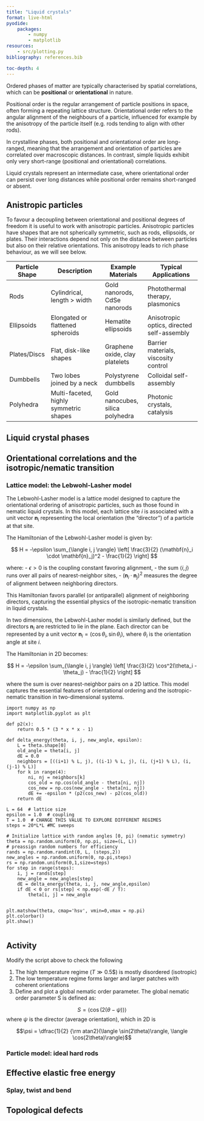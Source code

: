 ```yaml
---
title: "Liquid crystals"
format: live-html
pyodide:
    packages:
        - numpy
        - matplotlib
resources:
    - src/plotting.py
bibliography: references.bib

toc-depth: 4
---
```


Ordered phases of matter are typically characterised by spatial correlations, which can be **positional** or **orientational** in nature. 

Positional order is the regular arrangement of particle positions in space, often forming a repeating lattice structure. Orientational order refers to the angular alignment of the neighbours of a particle, influenced for example by the anisotropy of the particle itself (e.g. rods tending to align with other rods).

In crystalline phases, both positional and orientational order are long-ranged, meaning that the arrangement and orientation of particles are correlated over macroscopic distances. In contrast, simple liquids exhibit only very short-range (positional and orientational) correlations. 

Liquid crystals represent an intermediate case, where orientational order can persist over long distances while positional order remains short-ranged or absent.

## Anistropic particles

To favour a decoupling between orientational and positional degrees of freedom it is useful to work with anisotropic particles. Anisotropic particles have shapes that are not spherically symmetric, such as rods, ellipsoids, or plates. Their interactions depend not only on the distance between particles but also on their relative orientations. This anisotropy leads to rich phase behaviour, as we will see below.

| **Particle Shape** | **Description**                              | **Example Materials**            | **Typical Applications**                   |
| ------------------ | -------------------------------------------- | -------------------------------- | ------------------------------------------ |
| Rods               | Cylindrical, length > width                  | Gold nanorods, CdSe nanorods     | Photothermal therapy, plasmonics           |
| Ellipsoids         | Elongated or flattened spheroids             | Hematite ellipsoids              | Anisotropic optics, directed self-assembly |
| Plates/Discs       | Flat, disk-like shapes                       | Graphene oxide, clay platelets   | Barrier materials, viscosity control       |
| Dumbbells          | Two lobes joined by a neck                   | Polystyrene dumbbells            | Colloidal self-assembly                    |
| Polyhedra          | Multi-faceted, highly symmetric shapes       | Gold nanocubes, silica polyhedra | Photonic crystals, catalysis               |





## Liquid crystal phases



## Orientational correlations and the isotropic/nematic transition


### Lattice model: the Lebwohl-Lasher model

The Lebwohl-Lasher model is a lattice model designed to capture the orientational ordering of anisotropic particles, such as those found in nematic liquid crystals. In this model, each lattice site $i$ is associated with a unit vector $\mathbf{n}_i$ representing the local orientation (the "director") of a particle at that site.

The Hamiltonian of the Lebwohl-Lasher model is given by:

$$
H = -\epsilon \sum_{\langle i, j \rangle} \left[ \frac{3}{2} (\mathbf{n}_i \cdot \mathbf{n}_j)^2 - \frac{1}{2} \right]
$$

where:
- $\epsilon > 0$ is the coupling constant favoring alignment,
- the sum $\langle i, j \rangle$ runs over all pairs of nearest-neighbor sites,
- $(\mathbf{n}_i \cdot \mathbf{n}_j)^2$ measures the degree of alignment between neighboring directors.

This Hamiltonian favors parallel (or antiparallel) alignment of neighboring directors, capturing the essential physics of the isotropic-nematic transition in liquid crystals.

In two dimensions, the Lebwohl-Lasher model is similarly defined, but the directors $\mathbf{n}_i$ are restricted to lie in the plane. Each director can be represented by a unit vector $\mathbf{n}_i = (\cos\theta_i, \sin\theta_i)$, where $\theta_i$ is the orientation angle at site $i$.

The Hamiltonian in 2D becomes:

$$
H = -\epsilon \sum_{\langle i, j \rangle} \left[ \frac{3}{2} \cos^2(\theta_i - \theta_j) - \frac{1}{2} \right]
$$

where the sum is over nearest-neighbor pairs on a 2D lattice. This model captures the essential features of orientational ordering and the isotropic-nematic transition in two-dimensional systems.


```pyodide

import numpy as np
import matplotlib.pyplot as plt

def p2(x):
    return 0.5 * (3 * x * x - 1)

def delta_energy(theta, i, j, new_angle, epsilon):
    L = theta.shape[0]
    old_angle = theta[i, j]
    dE = 0.0
    neighbors = [((i+1) % L, j), ((i-1) % L, j), (i, (j+1) % L), (i, (j-1) % L)]
    for k in range(4):
        ni, nj = neighbors[k]
        cos_old = np.cos(old_angle - theta[ni, nj])
        cos_new = np.cos(new_angle - theta[ni, nj])
        dE += -epsilon * (p2(cos_new) - p2(cos_old))
    return dE

L = 64  # lattice size
epsilon = 1.0  # coupling
T = 1.0  # CHANGE THIS VALUE TO EXPLORE DIFFERENT REGIMES 
steps = 20*L*L #MC sweeps

# Initialize lattice with random angles [0, pi) (nematic symmetry)
theta = np.random.uniform(0, np.pi, size=(L, L))
# preassign random numbers for efficiency
rands = np.random.randint(0, L, (steps,2))
new_angles = np.random.uniform(0, np.pi,steps)
rs = np.random.uniform(0,1,size=steps)
for step in range(steps):
    i, j = rands[step]
    new_angle = new_angles[step]
    dE = delta_energy(theta, i, j, new_angle,epsilon)
    if dE < 0 or rs[step] < np.exp(-dE / T):
        theta[i, j] = new_angle


plt.matshow(theta, cmap='hsv', vmin=0,vmax = np.pi)
plt.colorbar()
plt.show()


```
::: {.callout-important appearance="simple"}
## Activity

Modify the script above to check the following 

1.  The high temperature regime ($T\gg 0.5$$) is mostly disordered (isotropic)
2.  The low temperature regime forms larger and larger patches with coherent orientations
3. Define and plot a global nematic order parameter. Τhe global nematic order parameter S is defined as:

$$ S = \langle \cos(2(\theta - \psi))\rangle$$ where $\psi$ is the director (average orientation), which in 2D is

$$\psi = \dfrac{1}{2} {\rm atan2}(\langle \sin(2\theta)\rangle, \langle \cos(2\theta)\rangle)$$


:::

### Particle model: ideal hard rods


## Effective elastic free energy 


### Splay, twist and bend 


## Topological defects



